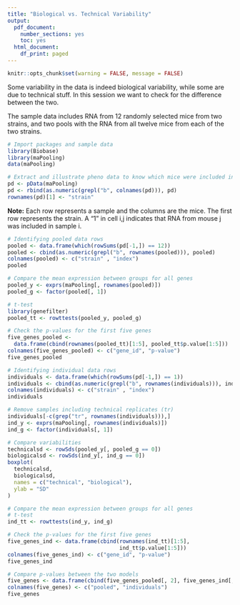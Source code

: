 ```yaml
---
title: "Biological vs. Technical Variability"
output:
  pdf_document: 
    number_sections: yes
    toc: yes
  html_document:
    df_print: paged
---
```


```r
knitr::opts_chunk$set(warning = FALSE, message = FALSE) 
```

Some variability in the data is indeed biological variability, while some are due to technical stuff. In this session we want to check for the difference between the two.

The sample data includes RNA from 12 randomly selected mice from two strains, and two pools with the RNA from all twelve mice from each of the two strains.
```r
# Import packages and sample data
library(Biobase)
library(maPooling)
data(maPooling)
```

```r
# Extract and illustrate pheno data to know which mice were included in which samples
pd <- pData(maPooling)
pd <- rbind(as.numeric(grepl("b", colnames(pd))), pd)
rownames(pd)[1] <- "strain"
```

**Note:** Each row represents a sample and the columns are the mice. The first row represents the strain. A "1" in cell i,j indicates that RNA from mouse j was included in sample i.

```r
# Identifying pooled data rows
pooled <- data.frame(which(rowSums(pd[-1,]) == 12))
pooled <- cbind(as.numeric(grepl("b", rownames(pooled))), pooled)
colnames(pooled) <- c("strain" , "index")
pooled
```

```r
# Compare the mean expression between groups for all genes
pooled_y <- exprs(maPooling[, rownames(pooled)])
pooled_g <- factor(pooled[, 1])

# t-test
library(genefilter)
pooled_tt <- rowttests(pooled_y, pooled_g)

# Check the p-values for the first five genes
five_genes_pooled <-
  data.frame(cbind(rownames(pooled_tt)[1:5], pooled_tt$p.value[1:5]))
colnames(five_genes_pooled) <- c("gene_id", "p-value")
five_genes_pooled
```

```r
# Identifying individual data rows
individuals <- data.frame(which(rowSums(pd[-1,]) == 1))
individuals <- cbind(as.numeric(grepl("b", rownames(individuals))), individuals)
colnames(individuals) <- c("strain" , "index")
individuals
```

```r
# Remove samples including technical replicates (tr)
individuals[-c(grep("tr", rownames(individuals))),]
ind_y <- exprs(maPooling[, rownames(individuals)])
ind_g <- factor(individuals[, 1])
```

```r
# Compare variabilities
technicalsd <- rowSds(pooled_y[, pooled_g == 0])
biologicalsd <- rowSds(ind_y[, ind_g == 0])
boxplot(
  technicalsd,
  biologicalsd,
  names = c("technical", "biological"),
  ylab = "SD"
)
```

```r
# Compare the mean expression between groups for all genes
# t-test
ind_tt <- rowttests(ind_y, ind_g)

# Check the p-values for the first five genes
five_genes_ind <- data.frame(cbind(rownames(ind_tt)[1:5],
                                   ind_tt$p.value[1:5]))
colnames(five_genes_ind) <- c("gene_id", "p-value")
five_genes_ind
```

```r
# Compare p-values between the two models
five_genes <- data.frame(cbind(five_genes_pooled[, 2], five_genes_ind[, 2]))
colnames(five_genes) <- c("pooled", "individuals")
five_genes
```

